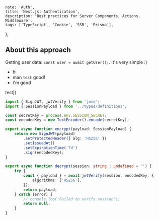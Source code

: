 
	note: 'Auth',
	title: 'Next.js: Authentication',
	description: 'Best practices for Server Components, Actions, Middleware',
	tags: ['TypeScript', 'Cookie', 'SSR', 'Prisma'],
};

<AuthExample />

## About this approach

Getting user data: `const user = await getUser();`. It's very simple :)

- hi
- man `test` good!
- i'm good

test))

```TypeScript filename="src/features/auth/api/jwt.ts"
import { SignJWT, jwtVerify } from 'jose';
import { SessionPayload } from '../types/definitions';

const secretKey = process.env.SESSION_SECRET;
const encodedKey = new TextEncoder().encode(secretKey);

export async function encrypt(payload: SessionPayload) {
	return new SignJWT(payload)
		.setProtectedHeader({ alg: 'HS256' })
		.setIssuedAt()
		.setExpirationTime('7d')
		.sign(encodedKey);
}

export async function decrypt(session: string | undefined = '') {
	try {
		const { payload } = await jwtVerify(session, encodedKey, {
			algorithms: ['HS256'],
		});
		return payload;
	} catch (error) {
		// console.log('Failed to verify session');
		return null;
	}
}
```
